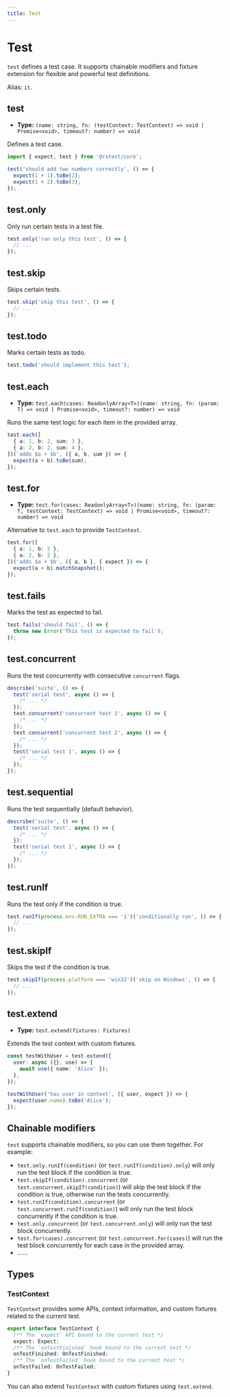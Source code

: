 ```yaml
---
title: Test
---
```


# Test

`test` defines a test case. It supports chainable modifiers and fixture extension for flexible and powerful test definitions.

Alias: `it`.

## test

- **Type:** `(name: string, fn: (testContext: TestContext) => void | Promise<void>, timeout?: number) => void`

Defines a test case.

```ts
import { expect, test } from '@rstest/core';

test('should add two numbers correctly', () => {
  expect(1 + 1).toBe(2);
  expect(1 + 2).toBe(3);
});
```

## test.only

Only run certain tests in a test file.

```ts
test.only('run only this test', () => {
  // ...
});
```

## test.skip

Skips certain tests.

```ts
test.skip('skip this test', () => {
  // ...
});
```

## test.todo

Marks certain tests as todo.

```ts
test.todo('should implement this test');
```

## test.each

- **Type:** `test.each(cases: ReadonlyArray<T>)(name: string, fn: (param: T) => void | Promise<void>, timeout?: number) => void`

Runs the same test logic for each item in the provided array.

```ts
test.each([
  { a: 1, b: 2, sum: 3 },
  { a: 2, b: 2, sum: 4 },
])('adds $a + $b', ({ a, b, sum }) => {
  expect(a + b).toBe(sum);
});
```

## test.for

- **Type:** `test.for(cases: ReadonlyArray<T>)(name: string, fn: (param: T, testContext: TestContext) => void | Promise<void>, timeout?: number) => void`

Alternative to `test.each` to provide `TestContext`.

```ts
test.for([
  { a: 1, b: 2 },
  { a: 2, b: 2 },
])('adds $a + $b', ({ a, b }, { expect }) => {
  expect(a + b).matchSnapshot();
});
```

## test.fails

Marks the test as expected to fail.

```ts
test.fails('should fail', () => {
  throw new Error('This test is expected to fail');
});
```

## test.concurrent

Runs the test concurrently with consecutive `concurrent` flags.

```ts
describe('suite', () => {
  test('serial test', async () => {
    /* ... */
  });
  test.concurrent('concurrent test 1', async () => {
    /* ... */
  });
  test.concurrent('concurrent test 2', async () => {
    /* ... */
  });
  test('serial test 1', async () => {
    /* ... */
  });
});
```

## test.sequential

Runs the test sequentially (default behavior).

```ts
describe('suite', () => {
  test('serial test', async () => {
    /* ... */
  });
  test('serial test 1', async () => {
    /* ... */
  });
});
```

## test.runIf

Runs the test only if the condition is true.

```ts
test.runIf(process.env.RUN_EXTRA === '1')('conditionally run', () => {
  // ...
});
```

## test.skipIf

Skips the test if the condition is true.

```ts
test.skipIf(process.platform === 'win32')('skip on Windows', () => {
  // ...
});
```

## test.extend

- **Type:** `test.extend(fixtures: Fixtures)`

Extends the test context with custom fixtures.

```ts
const testWithUser = test.extend({
  user: async ({}, use) => {
    await use({ name: 'Alice' });
  },
});

testWithUser('has user in context', ({ user, expect }) => {
  expect(user.name).toBe('Alice');
});
```

## Chainable modifiers

`test` supports chainable modifiers, so you can use them together. For example:

- `test.only.runIf(condition)` (or `test.runIf(condition).only`) will only run the test block if the condition is true.
- `test.skipIf(condition).concurrent` (or `test.concurrent.skipIf(condition)`) will skip the test block if the condition is true, otherwise run the tests concurrently.
- `test.runIf(condition).concurrent` (or `test.concurrent.runIf(condition)`) will only run the test block concurrently if the condition is true.
- `test.only.concurrent` (or `test.concurrent.only`) will only run the test block concurrently.
- `test.for(cases).concurrent` (or `test.concurrent.for(cases)`) will run the test block concurrently for each case in the provided array.
- ......

## Types

### TestContext

`TestContext` provides some APIs, context information, and custom fixtures related to the current test.

```ts
export interface TestContext {
  /** The `expect` API bound to the current test */
  expect: Expect;
  /** The `onTestFinished` hook bound to the current test */
  onTestFinished: OnTestFinished;
  /** The `onTestFailed` hook bound to the current test */
  onTestFailed: OnTestFailed;
}
```

You can also extend `TestContext` with custom fixtures using `test.extend`.
